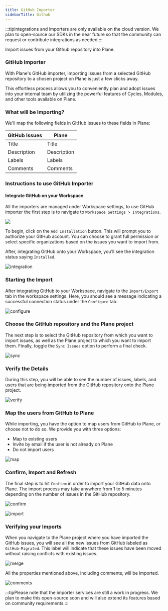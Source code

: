 ```yaml
---
title: GitHub Importer
sidebarTitle: Github
---
```

:::tipIntegrations and importers are only available on the cloud version. We plan to open-source our SDKs in the near future so that the community can request or contribute integrations as needed.:::

Import issues from your Github repository into Plane.

### GitHub Importer

With Plane's GitHub importer, importing issues from a selected GitHub repository to a chosen project on Plane is just a few clicks away.

This effortless process allows you to conveniently plan and adopt issues into your internal team by utilizing the powerful features of Cycles, Modules, and other tools available on Plane.

### What will be Importing?

We'll map the following fields in GitHub Issues to these fields in Plane:

| **GitHub Issues** | **Plane**   |
|-------------------|-------------|
| Title             | Title       |
| Description       | Description |
| Labels            | Labels      |
| Comments          | Comments    |

### Instructions to use GitHub Importer

#### Integrate GitHub on your Workspace

All the importers are managed under Workspace settings, to use GitHub importer the first step is to navigate to `Workspace Settings > Integrations`.

![](https://media.docs.plane.so/github-imp/workspace-settings.png)

To begin, click on the `Add Installation` button. This will prompt you to authorize your GitHub account. You can choose to grant full permission or select specific organizations based on the issues you want to import from.

After, integrating GitHub onto your Workspace, you’ll see the integration status saying `Installed`.

![integration](https://media.docs.plane.so/github-imp/integration.png)

### Starting the Import

After integrating GitHub to your Workspace, navigate to the `Import/Export` tab in the workspace settings. Here, you should see a message indicating a successful connection status under the `Configure` tab.

![configure](https://media.docs.plane.so/github-imp/configure.png)

### Choose the GitHub repository and the Plane project

The next step is to select the GitHub repository from which you want to import issues, as well as the Plane project to which you want to import them. Finally, toggle the `Sync Issues` option to perform a final check.

![sync](https://media.docs.plane.so/github-imp/sync.png)

### Verify the Details

During this step, you will be able to see the number of issues, labels, and users that are being imported from the GitHub repository onto the Plane project.

![verify](https://media.docs.plane.so/github-imp/verify.png)

### Map the users from GitHub to Plane

While importing, you have the option to map users from GitHub to Plane, or choose not to do so. We provide you with three options:

*   Map to existing users
*   Invite by email if the user is not already on Plane
*   Do not import users

![map](https://media.docs.plane.so/github-imp/map.png)

### Confirm, Import and Refresh

The final step is to hit `Confirm` in order to import your GitHub data onto Plane. The import process may take anywhere from 1 to 5 minutes depending on the number of issues in the GitHub repository.

![confirm](https://media.docs.plane.so/github-imp/confirm.png)


![import](https://media.docs.plane.so/github-imp/import.png)

### Verifying your Imports

When you navigate to the Plane project where you have imported the GitHub issues, you will see all the new issues from GitHub labeled as `GitHub-Migrated`. This label will indicate that these issues have been moved without raising conflicts with existing issues.

![merge](https://media.docs.plane.so/github-imp/merge.png)

All the properties mentioned above, including comments, will be imported.

![comments](https://media.docs.plane.so/github-imp/comments.png)

:::tipPlease note that the importer services are still a work in progress. We plan to make this open-source soon and will also extend its features based on community requirements.:::